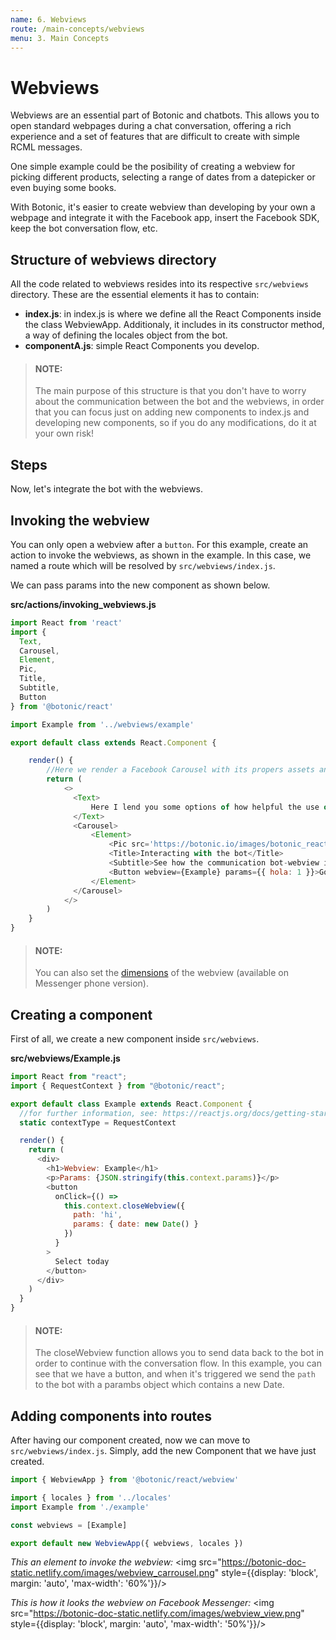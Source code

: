 ```yaml
---
name: 6. Webviews
route: /main-concepts/webviews
menu: 3. Main Concepts
---
```


# **Webviews**

Webviews are an essential part of Botonic and chatbots. This allows you to open standard webpages during a chat conversation, offering a rich experience and a set of features that are difficult to create with simple RCML messages.

One simple example could be the posibility of creating a webview for picking different products, selecting a range of dates from a datepicker or even buying some books.

With Botonic, it's easier to create webview than developing by your own a webpage and integrate it with the Facebook app, insert the Facebook SDK, keep the bot conversation flow, etc.

## Structure of webviews directory
All the code related to webviews resides into its respective `src/webviews` directory. These are the essential elements it has to contain:
- **index.js**: in index.js is where we define all the React Components inside the class WebviewApp. Additionaly, it includes in its constructor method, a way of defining the locales object from the bot.
- **componentA.js**: simple React Components you develop.

> #### NOTE:
> The main purpose of this structure is that you don't have to worry about the communication between the bot and the webviews, in order that you can focus just on adding new components to index.js and developing new components, so if you do any modifications, do it at your own risk!


## **Steps**

Now, let's integrate the bot with the webviews.

## Invoking the webview

You can only open a webview after a `button`. For this example, create an action to invoke the webviews, as shown in the example. In this case, we named a route which will be resolved by `src/webviews/index.js`.

We can pass params into the new component as shown below.

**src/actions/invoking_webviews.js**

```javascript
import React from 'react'
import { 
  Text,
  Carousel,
  Element,
  Pic,
  Title,
  Subtitle,
  Button
} from '@botonic/react'

import Example from '../webviews/example'

export default class extends React.Component {

    render() {
        //Here we render a Facebook Carousel with its propers assets and url routes for the webview
        return (
            <>
              <Text>
                  Here I lend you some options of how helpful the use of Facebook webviews could be.
              </Text>
              <Carousel>
                  <Element>
                      <Pic src='https://botonic.io/images/botonic_react_logo-p-500.png' />
                      <Title>Interacting with the bot</Title>
                      <Subtitle>See how the communication bot-webview is done</Subtitle>
                      <Button webview={Example} params={{ hola: 1 }}>Go</Button>
                  </Element>
              </Carousel>
            </>
        )
    }
}
```

>#### NOTE:
> You can also set the [dimensions](https://developers.facebook.com/docs/messenger-platform/webview/#height) of the webview (available on Messenger phone version).


## Creating a component

First of all, we create a new component inside `src/webviews`.

**src/webviews/Example.js**

```javascript
import React from "react";
import { RequestContext } from "@botonic/react";

export default class Example extends React.Component {
  //for further information, see: https://reactjs.org/docs/getting-started.html
  static contextType = RequestContext

  render() {
    return (
      <div>
        <h1>Webview: Example</h1>
        <p>Params: {JSON.stringify(this.context.params)}</p>
        <button
          onClick={() =>
            this.context.closeWebview({
              path: 'hi',
              params: { date: new Date() }
            })
          }
        >
          Select today
        </button>
      </div>
    )
  }
}
```

>#### NOTE:
>The closeWebview function allows you to send data back to the bot in order to continue with the conversation flow.
In this example, you can see that we have a button, and when it's triggered we send the `path` to the bot with a parambs object which contains a new Date.


## Adding components into routes

After having our component created, now we can move to `src/webviews/index.js`. Simply, add the new Component that we have just created.

```javascript
import { WebviewApp } from '@botonic/react/webview'

import { locales } from '../locales'
import Example from './example'

const webviews = [Example]

export default new WebviewApp({ webviews, locales })
```

*This an element to invoke the webview:*
<img src="https://botonic-doc-static.netlify.com/images/webview_carrousel.png" style={{display: 'block', margin: 'auto', 'max-width': '60%'}}/>

*This is how it looks the webview on Facebook Messenger:*
<img src="https://botonic-doc-static.netlify.com/images/webview_view.png" style={{display: 'block', margin: 'auto', 'max-width': '50%'}}/>



